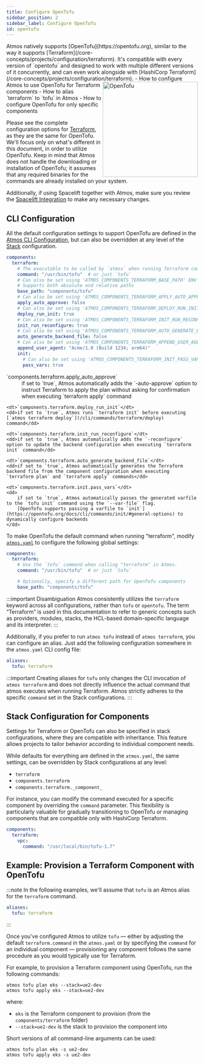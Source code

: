 ```yaml
---
title: Configure OpenTofu
sidebar_position: 2
sidebar_label: Configure OpenTofu
id: opentofu
---
```


<Intro>
Atmos natively supports [OpenTofu](https://opentofu.org), similar to the way it supports [Terraform](/core-concepts/projects/configuration/terraform). It's compatible with every version of `opentofu` and designed to work with multiple different versions of it concurrently, and can even work alongside with [HashiCorp Terraform](/core-concepts/projects/configuration/terraform).
<img width="250" align="right" src={useBaseUrl('/img/opentofu-icon.svg')} alt="OpenTofu"/>
</Intro>

<KeyPoints>
- How to configure Atmos to use OpenTofu for Terraform components
- How to alias `terraform` to `tofu` in Atmos
- How to configure OpenTofu for only specific components
</KeyPoints>

Please see the complete configuration options for [Terraform](/core-concepts/projects/configuration/terraform), as they are the same for OpenTofu. We'll focus
only on what's different in this document, in order to utilize OpenTofu. Keep in mind that Atmos does not handle the downloading or installation
of OpenTofu; it assumes that any required binaries for the commands are already installed on your system.

Additionally, if using Spacelift together with Atmos, make sure you review the [Spacelift Integration](/integrations/spacelift) to make any necessary changes.

## CLI Configuration

All the default configuration settings to support OpenTofu are defined in the [Atmos CLI Configuration](/cli/configuration),
but can also be overridden at any level of the [Stack](/core-concepts/stacks/#schema) configuration.

```yaml
components:
  terraform:
    # The executable to be called by `atmos` when running Terraform commands
    command: "/usr/bin/tofu"  # or just `tofu`
    # Can also be set using 'ATMOS_COMPONENTS_TERRAFORM_BASE_PATH' ENV var, or '--terraform-dir' command-line argument
    # Supports both absolute and relative paths
    base_path: "components/tofu"
    # Can also be set using 'ATMOS_COMPONENTS_TERRAFORM_APPLY_AUTO_APPROVE' ENV var
    apply_auto_approve: false
    # Can also be set using 'ATMOS_COMPONENTS_TERRAFORM_DEPLOY_RUN_INIT' ENV var, or '--deploy-run-init' command-line argument
    deploy_run_init: true
    # Can also be set using 'ATMOS_COMPONENTS_TERRAFORM_INIT_RUN_RECONFIGURE' ENV var, or '--init-run-reconfigure' command-line argument
    init_run_reconfigure: true
    # Can also be set using 'ATMOS_COMPONENTS_TERRAFORM_AUTO_GENERATE_BACKEND_FILE' ENV var, or '--auto-generate-backend-file' command-line argument
    auto_generate_backend_file: false
    # Can also be set using 'ATMOS_COMPONENTS_TERRAFORM_APPEND_USER_AGENT' ENV var, or '--append-user-agent' command-line argument
    append_user_agent: "Acme/1.0 (Build 1234; arm64)"
    init:
      # Can also be set using 'ATMOS_COMPONENTS_TERRAFORM_INIT_PASS_VARS' ENV var, or '--init-pass-vars' command-line argument
      pass_vars: true
```

<dl>
    <dt>`components.terraform.apply_auto_approve`</dt>
    <dd>if set to `true`, Atmos automatically adds the `-auto-approve` option to instruct Terraform to apply the plan without
        asking for confirmation when executing `terraform apply` command</dd>

    <dt>`components.terraform.deploy_run_init`</dt>
    <dd>if set to `true`, Atmos runs `terraform init` before executing [`atmos terraform deploy`](/cli/commands/terraform/deploy) command</dd>

    <dt>`components.terraform.init_run_reconfigure`</dt>
    <dd>if set to `true`, Atmos automatically adds the `-reconfigure` option to update the backend configuration when executing `terraform init` command</dd>

    <dt>`components.terraform.auto_generate_backend_file`</dt>
    <dd>if set to `true`, Atmos automatically generates the Terraform backend file from the component configuration when executing `terraform plan` and `terraform apply` commands</dd>

    <dt>`components.terraform.init.pass_vars`</dt>
    <dd>
        if set to `true`, Atmos automatically passes the generated varfile to the `tofu init` command using the `--var-file` flag.
        [OpenTofu supports passing a varfile to `init`](https://opentofu.org/docs/cli/commands/init/#general-options) to dynamically configure backends
    </dd>
</dl>

To make OpenTofu the default command when running "terraform", modify [`atmos.yaml`](/cli/configuration) to configure the following global settings:

```yaml
components:
  terraform:
    # Use the `tofu` command when calling "terraform" in Atmos.
    command: "/usr/bin/tofu"  # or just `tofu`

    # Optionally, specify a different path for OpenTofu components
    base_path: "components/tofu"
```

:::important Disambiguation
Atmos consistently utilizes the `terraform` keyword across all configurations, rather than `tofu` or `opentofu`.
The term “Terraform” is used in this documentation to refer to generic concepts such as providers, modules, stacks, the 
HCL-based domain-specific language and its interpreter.
:::


Additionally, if you prefer to run `atmos tofu` instead of `atmos terraform`, you can configure an alias.
Just add the following configuration somewhere in the `atmos.yaml` CLI config file:

```yaml
aliases:
  tofu: terraform
```

:::important
Creating aliases for `tofu` only changes the CLI invocation of `atmos terraform` and does not directly
influence the actual command that atmos executes when running Terraform. Atmos strictly adheres to the
specific `command` set in the Stack configurations.
:::

## Stack Configuration for Components

Settings for Terraform or OpenTofu can also be specified in stack configurations, where they are compatible with inheritance.
This feature allows projects to tailor behavior according to individual component needs.

While defaults for everything are defined in the `atmos.yaml`, the same settings, can be overridden by Stack configurations at any level:

- `terraform`
- `components.terraform`
- `components.terraform._component_`

For instance, you can modify the command executed for a specific component by overriding the `command` parameter.
This flexibility is particularly valuable for gradually transitioning to OpenTofu or managing components that are
compatible only with HashiCorp Terraform.

```yaml
components:
  terraform:
    vpc:
      command: "/usr/local/bin/tofu-1.7"
```

## Example: Provision a Terraform Component with OpenTofu

:::note
In the following examples, we'll assume that `tofu` is an Atmos alias for the `terraform` command.

```yaml
aliases:
  tofu: terraform
```

:::

Once you've configured Atmos to utilize `tofu` — either by adjusting the default `terraform.command` in the `atmos.yaml`
or by specifying the `command` for an individual component — provisioning any component follows the same procedure as
you would typically use for Terraform.

For example, to provision a Terraform component using OpenTofu, run the following commands:

```console
atmos tofu plan eks --stack=ue2-dev
atmos tofu apply eks --stack=ue2-dev
```

where:

- `eks` is the Terraform component to provision (from the `components/terraform` folder)
- `--stack=ue2-dev` is the stack to provision the component into

Short versions of all command-line arguments can be used:

```console
atmos tofu plan eks -s ue2-dev
atmos tofu apply eks -s ue2-dev
```
